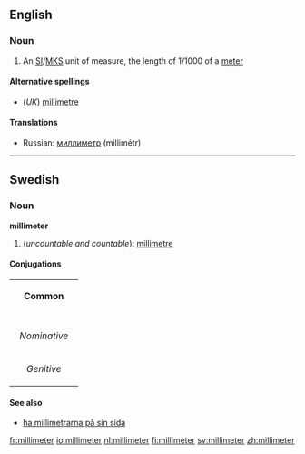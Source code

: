 ==English==
===Noun===
#{{US}} An [[SI#Abbreviation|SI]]/[[MKS]] unit of measure, the length of 1/1000 of a [[meter]]

====Alternative spellings====
*(''UK'') [[millimetre]]

====Translations====
*Russian: [[миллиметр]] (millimétr) {{m}}


----

==Swedish==
===Noun===
'''millimeter'''

#(''uncountable and countable''): [[millimetre]]

====Conjugations====
{| border=1 cellspacing=0
| bgcolor="#FFFFF0" colspan=5 align=center | '''Common'''
|-
|- bgcolor="#FFFFF0" align=center
! rowspan=2 | 
| colspan=2 width=105| Singular 
| colspan=2 | Plural
|- bgcolor="#FFFFF0" align=center
| width=105 | ''Indefinite'' 
| width=105 | ''Definite'' 
| width=105 |  ''Indefinite'' 
|  width=105 | ''Definite''
|- align=center
| width=105 bgcolor="#FFFFF0" | ''Nominative'' 
| [[millimeter]]
| [[millimetern]]
| [[millimetrar]]
| [[millimetrarna]]
|- align=center
| width=105 bgcolor="#FFFFF0" | ''Genitive'' 
| [[millimeters]]
| [[millimeterns]]
| [[millimetrars]]
| [[millimetrarnas]]
|}

====See also====
*[[ha millimetrarna på sin sida]]

[[fr:millimeter]]
[[io:millimeter]]
[[nl:millimeter]]
[[fi:millimeter]]
[[sv:millimeter]]
[[zh:millimeter]]